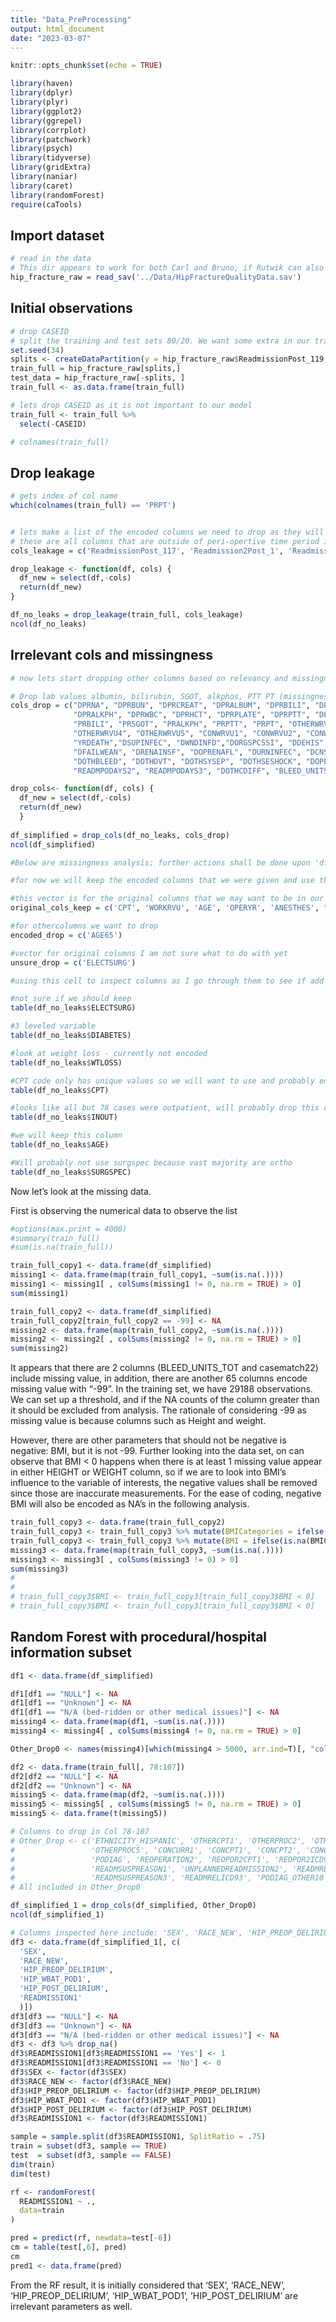 ```yaml
---
title: "Data_PreProcessing"
output: html_document
date: "2023-03-07"
---
```


```r
knitr::opts_chunk$set(echo = TRUE)

library(haven)
library(dplyr)
library(plyr)
library(ggplot2)
library(ggrepel)
library(corrplot)
library(patchwork)
library(psych)
library(tidyverse)
library(gridExtra)
library(naniar)
library(caret)
library(randomForest)
require(caTools)
```

## Import dataset
```r
# read in the data
# This dir appears to work for both Carl and Bruno, if Rutwik can also use this dir it'll be much easier
hip_fracture_raw = read_sav('../Data/HipFractureQualityData.sav')
```

## Initial observations
```r
# drop CASEID 
# split the training and test sets 80/20. We want some extra in our training for validation
set.seed(34)
splits <- createDataPartition(y = hip_fracture_raw$ReadmissionPost_119, p = 0.8, list = FALSE)
train_full = hip_fracture_raw[splits,]
test_data = hip_fracture_raw[-splits, ]
train_full <- as.data.frame(train_full)

# lets drop CASEID as it is not important to our model
train_full <- train_full %>% 
  select(-CASEID)

# colnames(train_full)

```

## Drop leakage
```r
# gets index of col name
which(colnames(train_full) == 'PRPT')


# lets make a list of the encoded columns we need to drop as they will cause leakage
# these are all columns that are outside of peri-opertive time period including long term outcomes such as readmission status, mortality, place of residence at 30 days, 
cols_leakage = c('ReadmissionPost_117', 'Readmission2Post_1', 'Readmission2Post_2', 'Readmission2Post_3', 'Readmission3Post_4', 'Readmission3Post_5', 'Mortality', 'ClaivenDindo', 'casematch22', 'PostOpResidence30_36', 'PostOpResidence30_37', 'PostOpResidence30_38', 'PostOpResidence30_39', 'PostOpResidence30_40', 'PostOpResidence30_41', 'PostOpResidence30_42', 'PostOpResidence30_43')

drop_leakage <- function(df, cols) {
  df_new = select(df,-cols)
  return(df_new)
}

df_no_leaks = drop_leakage(train_full, cols_leakage)
ncol(df_no_leaks)
```
## Irrelevant cols and missingness
```r
# now lets start dropping other columns based on relevancy and missingness 

# Drop lab values albumin, bilirubin, SGOT, alkphos, PTT PT (missingness)
cols_drop = c("DPRNA", "DPRBUN", "DPRCREAT", "DPRALBUM", "DPRBILI", "DPRSGOT", 
              "DPRALKPH", "DPRWBC", "DPRHCT", "DPRPLATE", "DPRPTT", "DPRPT", "DPRINR", "PRALBUM",
              "PRBILI", "PRSGOT", "PRALKPH", "PRPTT", "PRPT", "OTHERWRVU1", "OTHERWRVU2", "OTHERWRVU3", 
              "OTHERWRVU4", "OTHERWRVU5", "CONWRVU1", "CONWRVU2", "CONWRVU3", "CONWRVU4", "CONWRVU5", 
              "YRDEATH","DSUPINFEC", "DWNDINFD","DORGSPCSSI", "DDEHIS", "DOUPNEUMO", "DREINTUB", "DPULEMBOL", 
              "DFAILWEAN", "DRENAINSF", "DOPRENAFL", "DURNINFEC", "DCNSCVA", "DCDARREST", "DCDMI", 
              "DOTHBLEED", "DOTHDVT", "DOTHSYSEP", "DOTHSESHOCK", "DOPERTOD", "RETORPODAYS","RETOR2PODAYS", "READMPODAYS1",
              "READMPODAYS2", "READMPODAYS3", "DOTHCDIFF", "BLEED_UNITS_TOT") 

drop_cols<- function(df, cols) {
  df_new = select(df,-cols)
  return(df_new)
  }
  
df_simplified = drop_cols(df_no_leaks, cols_drop)
ncol(df_simplified)

#Below are missingness analysis; further actions shall be done upon 'df_simplified'

```


```r
#for now we will keep the encoded columns that we were given and use them in our model but there are some original columns we probably want to use
```


```r
#this vector is for the original columns that we may want to be in our model but our not yet encoded or do not need to be encoded encoded
original_cols_keep = c('CPT', 'WORKRVU', 'AGE', 'OPERYR', 'ANESTHES', "PRSODM", "PRBUN", "PRCREAT", "PRALBUM", "PRBILI",  "PRSGOT",  "PRALKPH", "PRWBC",  "PRHCT", "PRPLATE", "PRPTT", "PRINR", "PRPT", 'OPTIME', 'TOTHLOS', 'ADMQTR', 'HDTOODAY', 'OTHCDIFF')

#for othercolumns we want to drop 
encoded_drop = c('AGE65')

#vector for original columns I am not sure what to do with yet
unsure_drop = c('ELECTSURG')
```


```r
#using this cell to inspect columns as I go through them to see if add information 

#not sure if we should keep 
table(df_no_leaks$ELECTSURG)

#3 leveled variable
table(df_no_leaks$DIABETES)

#look at weight loss - currently not encoded
table(df_no_leaks$WTLOSS)

#CPT code only has unique values so we will want to use and probably encode it later, work RVU we can keep as is for now, age we can keep as is for now
table(df_no_leaks$CPT)

#looks like all but 78 cases were outpatient, will probably drop this column 
table(df_no_leaks$INOUT)

#we will keep this column 
table(df_no_leaks$AGE)

#Will probably not use surgspec because vast majority are ortho  
table(df_no_leaks$SURGSPEC)
```

Now let's look at the missing data.

First is observing the numerical data to observe the list
```r
#options(max.print = 4000)
#summary(train_full)
#sum(is.na(train_full))
```

```r
train_full_copy1 <- data.frame(df_simplified)
missing1 <- data.frame(map(train_full_copy1, ~sum(is.na(.))))
missing1 <- missing1[ , colSums(missing1 != 0, na.rm = TRUE) > 0]
sum(missing1)

train_full_copy2 <- data.frame(df_simplified)
train_full_copy2[train_full_copy2 == -99] <- NA
missing2 <- data.frame(map(train_full_copy2, ~sum(is.na(.))))
missing2 <- missing2[ , colSums(missing2 != 0, na.rm = TRUE) > 0]
sum(missing2)
```

It appears that there are 2 columns (BLEED_UNITS_TOT and casematch22) include missing value, in addition, there are another 65 columns encode missing value with "-99". In the training set, we have 29188 observations. We can set up a threshold, and if the NA counts of the column greater than it should be excluded from analysis. The rationale of considering -99 as missing value is because columns such as Height and weight.

However, there are other parameters that should not be negative is negative: BMI, but it is not -99. Further looking into the data set, on can observe that BMI < 0 happens when there is at least 1 missing value appear in either HEIGHT or WEIGHT column, so if we are to look into BMI's influence to the variable of interests, the negative values shall be removed since those are inaccurate measurements. For the ease of coding, negative BMI will also be encoded as NA's in the following analysis.

```r
train_full_copy3 <- data.frame(train_full_copy2)
train_full_copy3 <- train_full_copy3 %>% mutate(BMICategories = ifelse(is.na(HEIGHT) | is.na(WEIGHT), NA, BMICategories))
train_full_copy3 <- train_full_copy3 %>% mutate(BMI = ifelse(is.na(BMICategories), NA, BMI))
missing3 <- data.frame(map(train_full_copy3, ~sum(is.na(.))))
missing3 <- missing3[ , colSums(missing3 != 0) > 0]
sum(missing3)
# 
# 
# train_full_copy3$BMI <- train_full_copy3[train_full_copy3$BMI < 0]
# train_full_copy3$BMI <- train_full_copy3[train_full_copy3$BMI < 0]
```


## Random Forest with procedural/hospital information subset
```r
df1 <- data.frame(df_simplified)

df1[df1 == "NULL"] <- NA
df1[df1 == "Unknown"] <- NA
df1[df1 == "N/A (bed-ridden or other medical issues)"] <- NA
missing4 <- data.frame(map(df1, ~sum(is.na(.))))
missing4 <- missing4[ , colSums(missing4 != 0, na.rm = TRUE) > 0]

Other_Drop0 <- names(missing4)[which(missing4 > 5000, arr.ind=T)[, "col"]]

df2 <- data.frame(train_full[, 78:107])
df2[df2 == "NULL"] <- NA
df2[df2 == "Unknown"] <- NA
missing5 <- data.frame(map(df2, ~sum(is.na(.))))
missing5 <- missing5[ , colSums(missing5 != 0, na.rm = TRUE) > 0]
missing5 <- data.frame(t(missing5))

# Columns to drop in Col 78-107
# Other_Drop <- c('ETHNICITY_HISPANIC', 'OTHERCPT1', 'OTHERPROC2', 'OTHERPROC3', 'OTHERCPT3', 'OTHERCPT4',
#                 'OTHERPROC5', 'CONCURR1', 'CONCPT1', 'CONCPT2', 'CONCURR3', 'CONCURR4', 'CONCPT4', 'CONCPT5',
#                 'PODIAG', 'REOPERATION2', 'REOPOR2CPT1', 'REOPOR2ICD91', 'REOPERATION3', 'READMRELATED1',
#                 'READMSUSPREASON1', 'UNPLANNEDREADMISSION2', 'READMRELATED2', 'READMISSION3', 'UNPLANNEDREADMISSION3',
#                 'READMSUSPREASON3', 'READMRELICD93', 'PODIAG_OTHER10',  'ANESTHES_OTHER', 'READMSUSPREASON2')
# All included in Other_Drop0

df_simplified_1 = drop_cols(df_simplified, Other_Drop0)
ncol(df_simplified_1)
```

```r
# Columns inspected here include: 'SEX', 'RACE_NEW', 'HIP_PREOP_DELIRIUM', 'HIP_WBAT_POD1', 'HIP_POST_DELIRIUM'
df3 <- data.frame(df_simplified_1[, c(
  'SEX',
  'RACE_NEW',
  'HIP_PREOP_DELIRIUM',
  'HIP_WBAT_POD1',
  'HIP_POST_DELIRIUM',
  'READMISSION1'
  )])
df3[df3 == "NULL"] <- NA
df3[df3 == "Unknown"] <- NA
df3[df3 == "N/A (bed-ridden or other medical issues)"] <- NA
df3 <- df3 %>% drop_na()
df3$READMISSION1[df3$READMISSION1 == 'Yes'] <- 1
df3$READMISSION1[df3$READMISSION1 == 'No'] <- 0
df3$SEX <- factor(df3$SEX)
df3$RACE_NEW <- factor(df3$RACE_NEW)
df3$HIP_PREOP_DELIRIUM <- factor(df3$HIP_PREOP_DELIRIUM)
df3$HIP_WBAT_POD1 <- factor(df3$HIP_WBAT_POD1)
df3$HIP_POST_DELIRIUM <- factor(df3$HIP_POST_DELIRIUM)
df3$READMISSION1 <- factor(df3$READMISSION1)
```

```r

sample = sample.split(df3$READMISSION1, SplitRatio = .75)
train = subset(df3, sample == TRUE)
test  = subset(df3, sample == FALSE)
dim(train)
dim(test)

rf <- randomForest(
  READMISSION1 ~ .,
  data=train
)

pred = predict(rf, newdata=test[-6])
cm = table(test[,6], pred)
cm
pred1 <- data.frame(pred)
```
From the RF result, it is initially considered that 'SEX', 'RACE_NEW', 'HIP_PREOP_DELIRIUM', 'HIP_WBAT_POD1', 'HIP_POST_DELIRIUM' are irrelevant parameters as well.

##

















